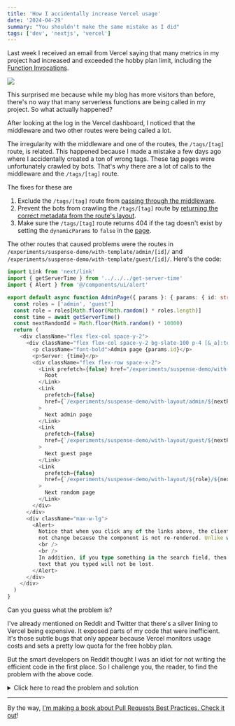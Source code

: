 ```yaml
---
title: 'How I accidentally increase Vercel usage'
date: '2024-04-29'
summary: "You shouldn't make the same mistake as I did"
tags: ['dev', 'nextjs', 'vercel']
---
```


Last week I received an email from Vercel saying that many metrics in my project had increased and exceeded the hobby plan limit, including the [Function Invocations](https://vercel.com/docs/pricing/serverless-functions#managing-function-invocations).

![](/static/images/articles/vercel2.png.webp)

This surprised me because while my blog has more visitors than before, there's no way that many serverless functions are being called in my project. So what actually happened?

After looking at the log in the Vercel dashboard, I noticed that the middleware and two other routes were being called a lot.

The irregularity with the middleware and one of the routes, the `/tags/[tag]` route, is related. This happened because I made a mistake a few days ago where I accidentally created a ton of wrong tags. These tag pages were unfortunately crawled by bots. That's why there are a lot of calls to the middleware and the `/tags/[tag]` route.

The fixes for these are

1. Exclude the `/tags/[tag]` route from [passing through the middleware](https://github.com/nicnocquee/nico.fyi/blob/main/middleware.ts#L14).
2. Prevent the bots from crawling the `/tags/[tag]` route by [returning the correct metadata from the route's layout](<https://github.com/nicnocquee/nico.fyi/blob/main/app/(blog)/tags/layout.tsx#L3>).
3. Make sure the `/tags/[tag]` route returns 404 if the tag doesn't exist by setting the `dynamicParams` to `false` in the [page](<https://github.com/nicnocquee/nico.fyi/blob/main/app/(blog)/tags/%5Btag%5D/page.tsx#L26>).

The other routes that caused problems were the routes in `/experiments/suspense-demo/with-template/admin/[id]/` and `/experiments/suspense-demo/with-template/guest/[id]/`. Here's the code:

```typescript
import Link from 'next/link'
import { getServerTime } from '../../../get-server-time'
import { Alert } from '@/components/ui/alert'

export default async function AdminPage({ params }: { params: { id: string } }) {
  const roles = ['admin', 'guest']
  const role = roles[Math.floor(Math.random() * roles.length)]
  const time = await getServerTime()
  const nextRandomId = Math.floor(Math.random() * 10000)
  return (
    <div className="flex flex-col space-y-2">
      <div className="flex flex-col space-y-2 bg-slate-100 p-4 [&_a]:text-primary-500 [&_a]:underline">
        <p className="font-bold">Admin page {params.id}</p>
        <p>Server: {time}</p>
        <div className="flex flex-row space-x-2">
          <Link prefetch={false} href="/experiments/suspense-demo/with-layout/">
            Root
          </Link>
          <Link
            prefetch={false}
            href={`/experiments/suspense-demo/with-layout/admin/${nextRandomId}`}
          >
            Next admin page
          </Link>
          <Link
            prefetch={false}
            href={`/experiments/suspense-demo/with-layout/guest/${nextRandomId}`}
          >
            Next guest page
          </Link>
          <Link
            prefetch={false}
            href={`/experiments/suspense-demo/with-layout/${role}/${nextRandomId}`}
          >
            Next random page
          </Link>
        </div>
      </div>
      <div className="max-w-lg">
        <Alert>
          Notice that when you click any of the links above, the client time in layout above will
          not change because the component is not re-rendered. Unlike with template.
          <br />
          <br />
          In addition, if you type something in the search field, then navigate to another page, the
          text that you typed will not be lost.
        </Alert>
      </div>
    </div>
  )
}
```

Can you guess what the problem is?

I've already mentioned on Reddit and Twitter that there's a silver lining to Vercel being expensive. It exposed parts of my code that were inefficient. It's those subtle bugs that only appear because Vercel monitors usage costs and sets a pretty low quota for the free hobby plan.

But the smart developers on Reddit thought I was an idiot for not writing the efficient code in the first place. So I challenge you, the reader, to find the problem with the above code.

<details>
  <summary>Click here to read the problem and solution</summary>
  {``}
  **There is actually no problem with the code.** Just like the tags problem, this is also a bot problem.
  problem. Since there is a random link to the next page in this code, the bot will keep following the next random page. Hence the increase in the function execution usage.

To fix this, I exported the same metadata from the layout of the `/experiments` routes to prevent bots from crawling them. Just to be safe, I also removed the random links to the next routes.

Because of this "incident", I kinda wished that Vercel doesn't count usage when the project is accessed by bots. If you agree, maybe you can help [Vercel even consider this by tweeting them](https://twitter.com/intent/tweet?text=Hey%20@vercel%2C%20maybe%27t%20don%20count%20access%20by%20bots%20as%20usage%3F).

</details>

---

By the way, [I'm making a book about Pull Requests Best Practices. Check it out](https://pr.nico.fyi)!
